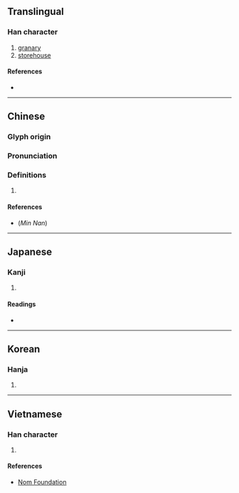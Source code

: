{{character info/new}}
==Translingual==

===Han character===
{{Han char|rn=53|rad=广|as=09|sn=12|four=00237|canj=IHXO|ids=⿸广臾}}

# [[granary]]
# [[storehouse]]

====References====
* {{Han ref|kx=0348.140|dkj=09398|dj=0659.040|hdz=20888.090|uh=5EBE|ud=24254|bh=B168|bd=45416}}

----

==Chinese==
{{zh-forms}}

===Glyph origin===
{{Han etym}}

===Pronunciation===
{{zh-pron
|m=yǔ
|c=jyu5,jyu4
|h=pfs=
|md=
|mn=jú/lú
|w=
|mc=y
|oc=y
|cat=n
}}

===Definitions===
{{zh-hanzi}}

# {{rfdef|lang=zh}}

====References====
* (''Min Nan'') {{thcwd|41162}}

----

==Japanese==

===Kanji===
{{ja-kanji|grade=|rs=广09}}

# {{defn|lang=ja|sort=广09}}

====Readings====
* {{ja-readings|on=[[ゆ]] (yu)|kun=[[くら]] (kura)}}

----

==Korean==

===Hanja===
{{ko-hanja|hangeul=유|rv=yu|mr=yu}}

# {{defn|lang=ko|sort=广09}}

----

==Vietnamese==

===Han character===
{{vi-readings|rs=广09|hanviet=dũ}}

# {{defn|lang=vi|sort=广09}}

====References====
* [http://nomfoundation.org/common/nom_details.php?codepoint=5ebe Nom Foundation]